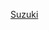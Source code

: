 {{Catnav|頁面分類|人物|各國人物|日本人|日本氏族}}
{{Catnav|頁面分類|...|系譜學|姓氏|日本氏族}}
{{Catnav|頁面分類|...|家世與傳承|家族|日本氏族}}

[[Category:穗積氏|Suzuki]]